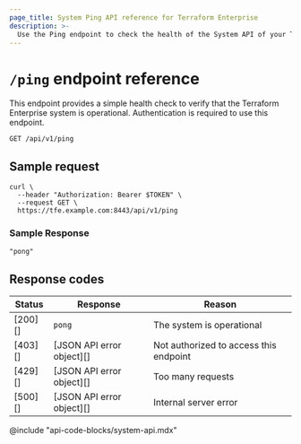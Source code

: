 ```yaml
---
page_title: System Ping API reference for Terraform Enterprise
description: >-
  Use the Ping endpoint to check the health of the System API of your Terraform Enterprise system.
---
```


# `/ping` endpoint reference

This endpoint provides a simple health check to verify that the Terraform Enterprise system is operational. Authentication is required to use this endpoint.

`GET /api/v1/ping`

## Sample request

```shell
curl \
  --header "Authorization: Bearer $TOKEN" \
  --request GET \
  https://tfe.example.com:8443/api/v1/ping
```

### Sample Response

```
"pong"
```

## Response codes

| Status  | Response | Reason                             |
| ------- | -------- | ---------------------------------- |
| [200][] | `pong`   | The system is operational          |
| [403][] | [JSON API error object][] | Not authorized to access this endpoint     |
| [429][] | [JSON API error object][] | Too many requests                          |
| [500][] | [JSON API error object][] | Internal server error                      |

@include "api-code-blocks/system-api.mdx"
